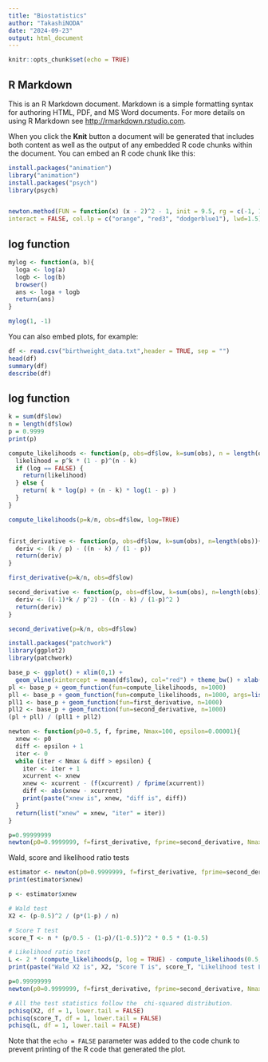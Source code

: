 ```yaml
---
title: "Biostatistics"
author: "TakashiNODA"
date: "2024-09-23"
output: html_document
---
```


```r
knitr::opts_chunk$set(echo = TRUE)
```

## R Markdown

This is an R Markdown document. Markdown is a simple formatting syntax for authoring HTML, PDF, and MS Word documents. For more details on using R Markdown see <http://rmarkdown.rstudio.com>.

When you click the **Knit** button a document will be generated that includes both content as well as the output of any embedded R code chunks within the document. You can embed an R code chunk like this:

```r
install.packages("animation")
library("animation")
install.packages("psych")
library(psych)


newton.method(FUN = function(x) (x - 2)^2 - 1, init = 9.5, rg = c(-1, 10), tol = 0.001,
interact = FALSE, col.lp = c("orange", "red3", "dodgerblue1"), lwd=1.5)
```

## log function

```r
mylog <- function(a, b){
  loga <- log(a)
  logb <- log(b)
  browser()
  ans <- loga + logb
  return(ans)
}

mylog(1, -1)

```
You can also embed plots, for example:

```r
df <- read.csv("birthweight_data.txt",header = TRUE, sep = "")
head(df)
summary(df)
describe(df)

```

## log function

```r

k = sum(df$low)
n = length(df$low)
p = 0.9999
print(p)

compute_likelihoods <- function(p, obs=df$low, k=sum(obs), n = length(obs), log=FALSE){
  likelihood = p^k * (1 - p)^(n - k)
  if (log == FALSE) {
    return(likelihood)
  } else {
    return( k * log(p) + (n - k) * log(1 - p) )
  }
}

compute_likelihoods(p=k/n, obs=df$low, log=TRUE)


first_derivative <- function(p, obs=df$low, k=sum(obs), n=length(obs)){
  deriv <- (k / p) - ((n - k) / (1 - p))
  return(deriv)
}

first_derivative(p=k/n, obs=df$low)

second_derivative <- function(p, obs=df$low, k=sum(obs), n=length(obs)){
  deriv <- ((-1)*k / p^2) - ((n - k) / (1-p)^2 )
  return(deriv)
}

second_derivative(p=k/n, obs=df$low)

```


```r
install.packages("patchwork")
library(ggplot2)
library(patchwork)

base_p <- ggplot() + xlim(0,1) +
  geom_vline(xintercept = mean(df$low), col="red") + theme_bw() + xlab("p")
pl <- base_p + geom_function(fun=compute_likelihoods, n=1000)
pll <- base_p + geom_function(fun=compute_likelihoods, n=1000, args=list(log=TRUE))
pll1 <- base_p + geom_function(fun=first_derivative, n=1000)
pll2 <- base_p + geom_function(fun=second_derivative, n=1000)
(pl + pll) / (pll1 + pll2)

```
```r

newton <- function(p0=0.5, f, fprime, Nmax=100, epsilon=0.00001){
  xnew <- p0
  diff <- epsilon + 1
  iter <- 0
  while (iter < Nmax & diff > epsilon) {
    iter <- iter + 1
    xcurrent <- xnew
    xnew <- xcurrent - (f(xcurrent) / fprime(xcurrent))
    diff <- abs(xnew - xcurrent)
    print(paste("xnew is", xnew, "diff is", diff))
  }
  return(list("xnew" = xnew, "iter" = iter))
}

p=0.99999999
newton(p0=0.9999999, f=first_derivative, fprime=second_derivative, Nmax=100, epsilon=1e-10)

```
Wald, score and likelihood ratio tests

```r

estimator <- newton(p0=0.9999999, f=first_derivative, fprime=second_derivative, Nmax=100, epsilon=1e-10)
print(estimator$xnew)

p <- estimator$xnew

# Wald test
X2 <- (p-0.5)^2 / (p*(1-p) / n) 

# Score T test
score_T <- n * (p/0.5 - (1-p)/(1-0.5))^2 * 0.5 * (1-0.5)

# Likelihood ratio test
L <- 2 * (compute_likelihoods(p, log = TRUE) - compute_likelihoods(0.5, log = TRUE))
print(paste("Wald X2 is", X2, "Score T is", score_T, "Likelihood test L is", L))

p=0.99999999
newton(p0=0.9999999, f=first_derivative, fprime=second_derivative, Nmax=100, epsilon=1e-10)

# All the test statistics follow the  chi-squared distribution.
pchisq(X2, df = 1, lower.tail = FALSE)
pchisq(score_T, df = 1, lower.tail = FALSE)
pchisq(L, df = 1, lower.tail = FALSE)

```
Note that the `echo = FALSE` parameter was added to the code chunk to prevent printing of the R code that generated the plot.
